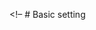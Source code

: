 <!-- ---
title: "Data Wrangling—Python"
output: 
  html_notebook:
    toc: yes
    toc_float: 
      collapsed: false
    
    theme: readable
author: Felix Yu 
date: 2022-12-12 
--- -->

<!-- # Basic setting

